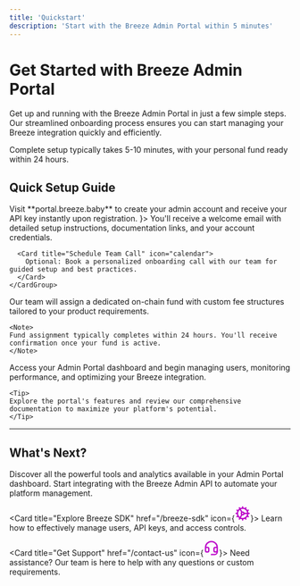 ```yaml
---
title: 'Quickstart'
description: 'Start with the Breeze Admin Portal within 5 minutes'
---
```


# Get Started with Breeze Admin Portal

Get up and running with the Breeze Admin Portal in just a few simple steps. Our streamlined onboarding process ensures you can start managing your Breeze integration quickly and efficiently.

<Info>
Complete setup typically takes 5-10 minutes, with your personal fund ready within 24 hours.
</Info>

## Quick Setup Guide

<Steps>
  <Step title="Create Your Account">
    <Card title="Sign Up & Get API Key" href="https://portal.breeze.baby" icon="user-plus">
      Visit **portal.breeze.baby** to create your admin account and receive your API key instantly upon registration.
    </Card>
  </Step>

  <Step title="Welcome Email & Team Support">
    <CardGroup cols={2}>
      <Card title="Check Your Email" icon={<svg xmlns="http://www.w3.org/2000/svg" width="28" height="28" viewBox="0 0 24 24" fill="none" stroke="#bc07c9" stroke-width="2" stroke-linecap="round" stroke-linejoin="round" class="lucide lucide-mail-icon lucide-mail"><path d="m22 7-8.991 5.727a2 2 0 0 1-2.009 0L2 7"/><rect x="2" y="4" width="20" height="16" rx="2"/></svg>}>
        You'll receive a welcome email with detailed setup instructions, documentation links, and your account credentials.
      </Card>
      
      <Card title="Schedule Team Call" icon="calendar">
        Optional: Book a personalized onboarding call with our team for guided setup and best practices.
      </Card>
    </CardGroup>
  </Step>

  <Step title="Fund Assignment">
    <Card title="Personal On-Chain Fund" icon="coins">
      Our team will assign a dedicated on-chain fund with custom fee structures tailored to your product requirements.
    </Card>
    
    <Note>
    Fund assignment typically completes within 24 hours. You'll receive confirmation once your fund is active.
    </Note>
  </Step>

  <Step title="You're Ready!">
    <Card title="Start Managing" icon="rocket">
      Access your Admin Portal dashboard and begin managing users, monitoring performance, and optimizing your Breeze integration.
    </Card>
    
    <Tip>
    Explore the portal's features and review our comprehensive documentation to maximize your platform's potential.
    </Tip>
  </Step>
</Steps>

---

## What's Next?

<CardGroup cols={2}>
  <Card title="Explore Portal Features" href="/admin-portal/functionality" icon="compass">
    Discover all the powerful tools and analytics available in your Admin Portal dashboard.
  </Card>
  
  <Card title="API Integration" href="/breeze-api" icon="code">
    Start integrating with the Breeze Admin API to automate your platform management.
  </Card>
  
  <Card title="Explore Breeze SDK" href="/breeze-sdk" icon={<svg xmlns="http://www.w3.org/2000/svg" width="28" height="28" viewBox="0 0 24 24" fill="none" stroke="#bc07c9" stroke-width="2" stroke-linecap="round" stroke-linejoin="round" class="lucide lucide-cog-icon lucide-cog"><path d="M12 20a8 8 0 1 0 0-16 8 8 0 0 0 0 16Z"/><path d="M12 14a2 2 0 1 0 0-4 2 2 0 0 0 0 4Z"/><path d="M12 2v2"/><path d="M12 22v-2"/><path d="m17 20.66-1-1.73"/><path d="M11 10.27 7 3.34"/><path d="m20.66 17-1.73-1"/><path d="m3.34 7 1.73 1"/><path d="M14 12h8"/><path d="M2 12h2"/><path d="m20.66 7-1.73 1"/><path d="m3.34 17 1.73-1"/><path d="m17 3.34-1 1.73"/><path d="m11 13.73-4 6.93"/></svg>}>
    Learn how to effectively manage users, API keys, and access controls.
  </Card>
  
  <Card title="Get Support" href="/contact-us" icon={<svg xmlns="http://www.w3.org/2000/svg" width="28" height="28" viewBox="0 0 24 24" fill="none" stroke="#bc07c9" stroke-width="2" stroke-linecap="round" stroke-linejoin="round" class="lucide lucide-headset-icon lucide-headset"><path d="M3 11h3a2 2 0 0 1 2 2v3a2 2 0 0 1-2 2H5a2 2 0 0 1-2-2v-5Zm0 0a9 9 0 1 1 18 0m0 0v5a2 2 0 0 1-2 2h-1a2 2 0 0 1-2-2v-3a2 2 0 0 1 2-2h3Z"/><path d="M21 16v2a4 4 0 0 1-4 4h-5"/></svg>}>
    Need assistance? Our team is here to help with any questions or custom requirements.
  </Card>
</CardGroup>